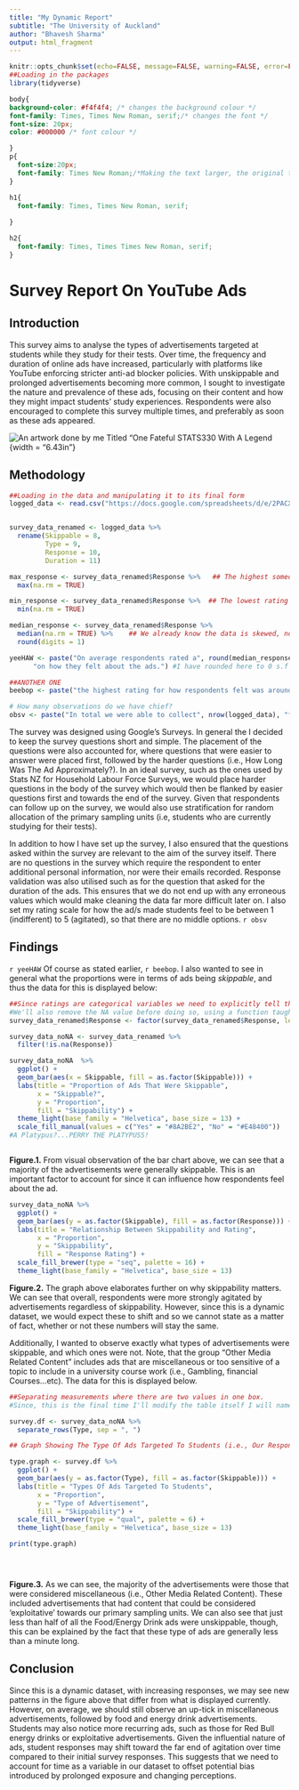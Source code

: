 ```yaml
---
title: "My Dynamic Report"
subtitle: "The University of Auckland" 
author: "Bhavesh Sharma" 
output: html_fragment
---
```


```r
knitr::opts_chunk$set(echo=FALSE, message=FALSE, warning=FALSE, error=FALSE)
##Loading in the packages
library(tidyverse)


```

```css
body{
background-color: #f4f4f4; /* changes the background colour */
font-family: Times, Times New Roman, serif;/* changes the font */
font-size: 20px;
color: #000000 /* font colour */

}
p{
  font-size:20px;
  font-family: Times New Roman;/*Making the text larger, the original text is too small when knitting */
}

h1{
  font-family: Times, Times New Roman, serif;
  
}

h2{
  font-family: Times, Times Times New Roman, serif;
}
```

# Survey Report On YouTube Ads

## Introduction

This survey aims to analyse the types of advertisements targeted at students while they study for their tests. Over time, the frequency and duration of online ads have increased, particularly with platforms like YouTube enforcing stricter anti-ad blocker policies. With unskippable and prolonged advertisements becoming more common, I sought to investigate the nature and prevalence of these ads, focusing on their content and how they might impact students' study experiences. Respondents were also encouraged to complete this survey multiple times, and preferably as soon as these ads appeared.

![An artwork done by me Titled "One Fateful STATS330 With A Legend](https://github.com/user-attachments/assets/2002263d-6223-4800-a831-0ef27353775d){width = "6.43in"}

## Methodology

```r
##Loading in the data and manipulating it to its final form 
logged_data <- read.csv("https://docs.google.com/spreadsheets/d/e/2PACX-1vTV839dTmjvD2NRdMVKePpXlO4KLmPnU_pYMAFgEjvxB1CZiTBpZhG5bCM3b622-A6ogY6ySZaHXR0V/pub?output=csv")


survey_data_renamed <- logged_data %>% 
  rename(Skippable = 8,
         Type = 9,
         Response = 10,
         Duration = 11)

max_response <- survey_data_renamed$Response %>%   ## The highest someone has been agitated by an Ad 
  max(na.rm = TRUE)

min_response <- survey_data_renamed$Response %>%  ## The lowest rating of someone that has been agitated by an Ad
  min(na.rm = TRUE)

median_response <- survey_data_renamed$Response %>%
  median(na.rm = TRUE) %>%    ## We already know the data is skewed, no reason to use mean here
  round(digits = 1)

yeeHAW <- paste("On average respondents rated a", round(median_response, digits = 0), 
      "on how they felt about the ads.") #I have rounded here to 0 s.f as our ratings were in whole numbers

##ANOTHER ONE 
beebop <- paste("the highest rating for how respondents felt was around", max_response, "and the lowest rating for how responds felt was around", min_response)

# How many observations do we have chief? 
obsv <- paste("In total we were able to collect", nrow(logged_data), "for our survey.")

```

The survey was designed using Google's Surveys. In general the I decided to keep the survey questions short and simple. The placement of the questions were also accounted for, where questions that were easier to answer were placed first, followed by the harder questions (i.e., How Long Was The Ad Approximately?). In an ideal survey, such as the ones used by Stats NZ for Household Labour Force Surveys, we would place harder questions in the body of the survey which would then be flanked by easier questions first and towards the end of the survey. Given that respondents can follow up on the survey, we would also use stratification for random allocation of the primary sampling units (i.e, students who are currently studying for their tests).

In addition to how I have set up the survey, I also ensured that the questions asked within the survey are relevant to the aim of the survey itself. There are no questions in the survey which require the respondent to enter additional personal information, nor were their emails recorded. Response validation was also utilised such as for the question that asked for the duration of the ads. This ensures that we do not end up with any erroneous values which would make cleaning the data far more difficult later on. I also set my rating scale for how the ad/s made students feel to be between 1 (indifferent) to 5 (agitated), so that there are no middle options. `r obsv`

## Findings

`r yeeHAW` Of course as stated earlier, `r beebop`. I also wanted to see in general what the proportions were in terms of ads being *skippable*, and thus the data for this is displayed below:

```r

##Since ratings are categorical variables we need to explicitly tell that to R because it reads it in as a numerical variable.
#We'll also remove the NA value before doing so, using a function taught in BIOSCI220 a long long time ago :)
survey_data_renamed$Response <- factor(survey_data_renamed$Response, levels = 1:5, ordered = TRUE)

survey_data_noNA <- survey_data_renamed %>%
  filter(!is.na(Response))

survey_data_noNA  %>%
  ggplot() +
  geom_bar(aes(x = Skippable, fill = as.factor(Skippable))) +
  labs(title = "Proportion of Ads That Were Skippable",
       x = "Skippable?",
       y = "Proportion",
       fill = "Skippability") +
  theme_light(base_family = "Helvetica", base_size = 13) +
  scale_fill_manual(values = c("Yes" = "#8A2BE2", "No" = "#E48400")) 
#A Platypus?...PERRY THE PLATYPUSS! 



```

**Figure.1.** From visual observation of the bar chart above, we can see that a majority of the advertisements were generally skippable. This is an important factor to account for since it can influence how respondents feel about the ad.\newline

\medskip

```r
survey_data_noNA %>%
  ggplot() +
  geom_bar(aes(y = as.factor(Skippable), fill = as.factor(Response))) +
  labs(title = "Relationship Between Skippability and Rating",
       x = "Proportion",
       y = "Skippability",
       fill = "Response Rating") + 
  scale_fill_brewer(type = "seq", palette = 16) +
  theme_light(base_family = "Helvetica", base_size = 13)

```

**Figure.2.** The graph above elaborates further on why skippability matters. We can see that overall, respondents were more strongly agitated by advertisements regardless of skippability. However, since this is a dynamic dataset, we would expect these to shift and so we cannot state as a matter of fact, whether or not these numbers will stay the same. \newline

Additionally, I wanted to observe exactly what types of advertisements were skippable, and which ones were not. Note, that the group "Other Media Related Content" includes ads that are miscellaneous or too sensitive of a topic to include in a university course work (i.e., Gambling, financial Courses...etc). The data for this is displayed below.

```r
##Separating measurements where there are two values in one box.
#Since, this is the final time I'll modify the table itself I will name it survey.df 

survey.df <- survey_data_noNA %>%
  separate_rows(Type, sep = ", ")

## Graph Showing The Type Of Ads Targeted To Students (i.e., Our Respondents/ Primary Sampling Units)

type.graph <- survey.df %>%
  ggplot() +
  geom_bar(aes(y = as.factor(Type), fill = as.factor(Skippable))) + 
  labs(title = "Types Of Ads Targeted To Students",
       x = "Proportion",
       y = "Type of Advertisement",
       fill = "Skippability") +
  scale_fill_brewer(type = "qual", palette = 6) +
  theme_light(base_family = "Helvetica", base_size = 13)   

print(type.graph)





```

**Figure.3.** As we can see, the majority of the advertisements were those that were considered miscellaneous (i.e., Other Media Related Content). These included advertisements that had content that could be considered 'exploitative' towards our primary sampling units. We can also see that just less than half of all the Food/Energy Drink ads were unskippable, though, this can be explained by the fact that these type of ads are generally less than a minute long.

## Conclusion 

Since this is a dynamic dataset, with increasing responses, we may see new patterns in the figure above that differ from what is displayed currently. However, on average, we should still observe an up-tick in miscellaneous advertisements, followed by food and energy drink advertisements. Students may also notice more recurring ads, such as those for Red Bull energy drinks or exploitative advertisements. Given the influential nature of ads, student responses may shift toward the far end of agitation over time compared to their initial survey responses. This suggests that we need to account for time as a variable in our dataset to offset potential bias introduced by prolonged exposure and changing perceptions.

